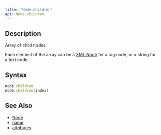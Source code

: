 ```yaml
---
title: "Node.children"
api: Node.children
---
```


## Description

Array of child nodes.

Each element of the array can be a [XML.Node](/reference/api/XML/Node) for a tag node, or a string for a text node.

## Syntax

``` js
node.children
node.children[index]
```

## See Also

* [Node](/reference/api/XML/Node)
* [name](/reference/api/XML/Node/name)
* [attributes](/reference/api/XML/Node/attributes)
